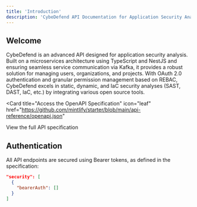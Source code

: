 ```yaml
---
title: 'Introduction'
description: 'CybeDefend API Documentation for Application Security Analysis'
---
```


## Welcome

CybeDefend is an advanced API designed for application security analysis. Built on a microservices architecture using TypeScript and NestJS and ensuring seamless service communication via Kafka, it provides a robust solution for managing users, organizations, and projects. With OAuth 2.0 authentication and granular permission management based on REBAC, CybeDefend excels in static, dynamic, and IaC security analyses (SAST, DAST, IaC, etc.) by integrating various open source tools.

<Card
  title="Access the OpenAPI Specification"
  icon="leaf"
  href="https://github.com/mintlify/starter/blob/main/api-reference/openapi.json"
>
  View the full API specification
</Card>

## Authentication

All API endpoints are secured using Bearer tokens, as defined in the specification:

```json
"security": [
  {
    "bearerAuth": []
  }
]

